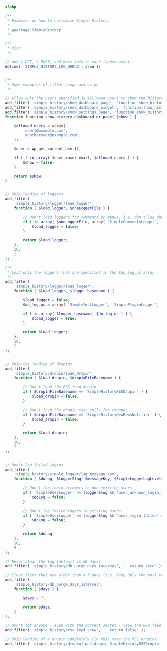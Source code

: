 ```php
<?php

/**
 * Examples on how to customize Simple History.
 *
 * @package SimpleHistory
 */

/**
 * Misc
 */

// Add $_GET, $_POST, and more info to each logged event.
define( 'SIMPLE_HISTORY_LOG_DEBUG', true );


/**
 * Some examples of filter usage and so on
 */

// Allow only the users specified in $allowed_users to show the history page, the history widget on the dashboard, or the history settings page.
add_filter( 'simple_history/show_dashboard_page', 'function_show_history_dashboard_or_page' );
add_filter( 'simple_history/show_dashboard_widget', 'function_show_history_dashboard_or_page' );
add_filter( 'simple_history/show_settings_page', 'function_show_history_dashboard_or_page' );
function function_show_history_dashboard_or_page( $show ) {

	$allowed_users = array(
		'user1@example.com',
		'anotheruser@example.com',
	);

	$user = wp_get_current_user();

	if ( ! in_array( $user->user_email, $allowed_users ) ) {
		$show = false;
	}

	return $show;
}


// Skip loading of loggers
add_filter(
	'simple_history/logger/load_logger',
	function ( $load_logger, $oneLoggerFile ) {

		// Don't load loggers for comments or menus, i.e. don't log changes to comments or to menus
		if ( in_array( $oneLoggerFile, array( 'SimpleCommentsLogger', 'SimpleMenuLogger' ) ) ) {
			$load_logger = false;
		}

		return $load_logger;
	},
	10,
	2
);

/**
 * Load only the loggers that are specified in the $do_log_us array
 */
add_filter(
	'simple_history/logger/load_logger',
	function ( $load_logger, $logger_basename ) {

		$load_logger = false;
		$do_log_us = array( 'SimplePostLogger', 'SimplePluginLogger', 'SimpleLogger' );

		if ( in_array( $logger_basename, $do_log_us ) ) {
			$load_logger = true;
		}

		return $load_logger;
	},
	10,
	2
);


// Skip the loading of dropins
add_filter(
	'simple_history/dropin/load_dropin',
	function ( $load_dropin, $dropinFileBasename ) {

		// Don't load the RSS feed dropin
		if ( $dropinFileBasename == 'SimpleHistoryRSSDropin' ) {
			$load_dropin = false;
		}

		// Don't load the dropin that polls for changes
		if ( $dropinFileBasename == 'SimpleHistoryNewRowsNotifier' ) {
			$load_dropin = false;
		}

		return $load_dropin;
	},
	10,
	2
);


// Don't log failed logins
add_filter(
	'simple_history/simple_logger/log_message_key',
	function ( $doLog, $loggerSlug, $messageKey, $SimpleLoggerLogLevelsLevel, $context ) {

		// Don't log login attempts to non existing users
		if ( 'SimpleUserLogger' == $loggerSlug && 'user_unknown_login_failed' == $messageKey ) {
			$doLog = false;
		}

		// Don't log failed logins to existing users
		if ( 'SimpleUserLogger' == $loggerSlug && 'user_login_failed' == $messageKey ) {
			$doLog = false;
		}

		return $doLog;
	},
	10,
	5
);

// Never clear the log (default is 60 days)
add_filter( 'simple_history/db_purge_days_interval', '__return_zero' );

// Clear items that are older than a 7 days (i.e. keep only the most recent 7 days in the log)
add_filter(
	'simple_history/db_purge_days_interval',
	function ( $days ) {

		$days = 7;

		return $days;
	}
);

// Don't let anyone - even with the correct secret - view the RSS feed
add_filter( 'simple_history/rss_feed_show', '__return_false' );

// Skip loading of a dropin completely (in this case the RSS dropin)
add_filter( 'simple_history/dropin/load_dropin_SimpleHistoryRSSDropin', '__return_false' );

```
